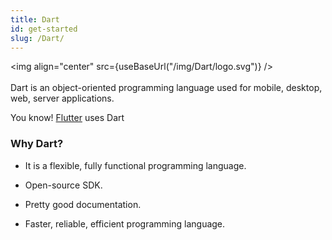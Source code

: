 ```yaml
---
title: Dart
id: get-started
slug: /Dart/
---
```



<img align="center" src={useBaseUrl("/img/Dart/logo.svg")} />
<br /><br />
Dart is an object-oriented programming language used for mobile, desktop, web, server
applications.

You know! [Flutter](/docs/Flutter/) uses Dart

### Why Dart? ###

- It is a flexible, fully functional programming language.

- Open-source SDK.

- Pretty good documentation.

- Faster, reliable, efficient programming language.